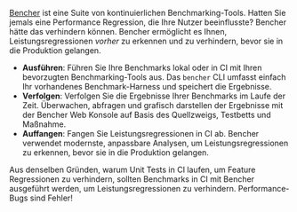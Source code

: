 [Bencher](/pricing) ist eine Suite von kontinuierlichen Benchmarking-Tools.
Hatten Sie jemals eine Performance Regression, die Ihre Nutzer beeinflusste?
Bencher hätte das verhindern können.
Bencher ermöglicht es Ihnen, Leistungsregressionen _vorher_ zu erkennen und zu verhindern, bevor sie in die Produktion gelangen.

- **Ausführen**: Führen Sie Ihre Benchmarks lokal oder in CI mit Ihren bevorzugten Benchmarking-Tools aus. Das `bencher` CLI umfasst einfach Ihr vorhandenes Benchmark-Harness und speichert die Ergebnisse.
- **Verfolgen**: Verfolgen Sie die Ergebnisse Ihrer Benchmarks im Laufe der Zeit. Überwachen, abfragen und grafisch darstellen der Ergebnisse mit der Bencher Web Konsole auf Basis des Quellzweigs, Testbetts und Maßnahme.
- **Auffangen**: Fangen Sie Leistungsregressionen in CI ab. Bencher verwendet modernste, anpassbare Analysen, um Leistungsregressionen zu erkennen, bevor sie in die Produktion gelangen.

Aus denselben Gründen, warum Unit Tests in CI laufen, um Feature Regressionen zu verhindern, sollten Benchmarks in CI mit Bencher ausgeführt werden, um Leistungsregressionen zu verhindern. Performance-Bugs sind Fehler!
